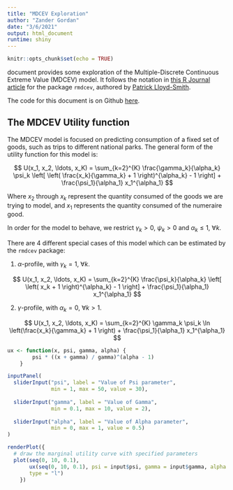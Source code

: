 ```yaml
---
title: "MDCEV Exploration"
author: "Zander Gordan"
date: "3/6/2021"
output: html_document
runtime: shiny
---
```



```r
knitr::opts_chunk$set(echo = TRUE)
```

document provides some exploration of the Multiple-Discrete Continuous
Extreme Value (MDCEV) model. It follows the notation in [this R Journal article](https://journal.r-project.org/archive/2021/RJ-2021-015/index.html) 
for the package `rmdcev`, authored by
[Patrick Lloyd-Smith](https://plloydsmith.github.io). 

The code for this document is on Github [here](https://github.com/zandergordan/shiny-server/blob/main/mdcev_notebook/mdcev_notebook.rmd).

## The MDCEV Utility function

The MDCEV model is focused on predicting consumption of a fixed set of goods, 
such as trips to different national parks. The general form of the utility 
function for this model is:

$$ U(x_1, x_2, \ldots, x_K) = \sum_{k=2}^{K} \frac{\gamma_k}{\alpha_k} \psi_k 
\left[ \left( \frac{x_k}{\gamma_k} + 1 \right)^{\alpha_k} - 1 \right] + 
\frac{\psi_1}{\alpha_1} x_1^{\alpha_1} $$

Where $x_2$ through $x_k$ represent the quantity consumed of the goods we are
trying to model, and $x_1$ represents the quantity consumed of the numeraire
good. 

In order for the model to behave, we restrict $\gamma_k > 0$, $\psi_k > 0$ and 
$\alpha_k \le 1$, $\forall k$.

There are 4 different special cases of this model which can be estimated by the 
`rmdcev` package:

1. $\alpha$-profile, with $\gamma_k=1$, $\forall k$.

$$ U(x_1, x_2, \ldots, x_K) = \sum_{k=2}^{K} \frac{\psi_k}{\alpha_k} 
\left[ \left( x_k + 1 \right)^{\alpha_k} - 1 \right] + 
\frac{\psi_1}{\alpha_1} x_1^{\alpha_1} $$

2. $\gamma$-profile, with $\alpha_k=0$, $\forall k > 1$.

$$ U(x_1, x_2, \ldots, x_K) = \sum_{k=2}^{K} \gamma_k \psi_k 
 \ln \left(\frac{x_k}{\gamma_k} + 1 \right) + 
\frac{\psi_1}{\alpha_1} x_1^{\alpha_1} $$

```r
ux <- function(x, psi, gamma, alpha) {
        psi * ((x + gamma) / gamma)^(alpha - 1)
    }
```



```r
inputPanel(
  sliderInput("psi", label = "Value of Psi parameter",
              min = 1, max = 50, value = 30),
  
  sliderInput("gamma", label = "Value of Gamma",
              min = 0.1, max = 10, value = 2),
  
  sliderInput("alpha", label = "Value of Alpha parameter",
              min = 0, max = 1, value = 0.5)
)

renderPlot({
  # draw the marginal utility curve with specified parameters
  plot(seq(0, 10, 0.1),
       ux(seq(0, 10, 0.1), psi = input$psi, gamma = input$gamma, alpha = input$alpha),
       type = "l")
    })
```
